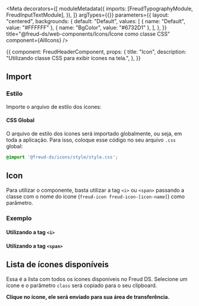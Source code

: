 


<Meta
  decorators={[
    moduleMetadata({
      imports: [FreudTypographyModule, FreudInputTextModule],
    }),
  ]}
  argTypes={{}}
  parameters={{
    layout: "centered",
    backgrounds: {
      default: "Default",
      values: [
        { name: "Default", value: "#FFFFFF" },
        { name: "BgColor", value: "#6732D1" },
      ],
    },
  }}
  title="@freud-ds/web-components/Icons/Ícone como classe CSS"
  component={AllIcons}
/>

<Story name="Storyname-hidden">
  {{
    component: FreudHeaderComponent,
    props: {
      title: "Icon",
      description: "Utilizando classe CSS para exibir ícones na tela.",
    },
  }}
</Story>

## <a id="importing"></a>Import
### Estilo
Importe o arquivo de estilo dos ícones:

#### CSS Global
O arquivo de estilo dos ícones será importado globalmente, ou seja, em toda a aplicação. Para isso, coloque esse código 
no seu arquivo ``.css`` global:
```css
@import '@freud-ds/icons/style/style.css';
```

## Icon
Para utilizar o componente, basta utilizar a tag ``<i>`` ou ``<span>`` passando a classe com o nome do ícone (``freud-icon freud-icon-[icon-name]``)
como parâmetro.

### Exemplo

#### Utilizando a tag ``<i>``

<Canvas withSource={SourceState.OPEN}>
  <Story story={Default_i} />
</Canvas>

<Canvas withSource={SourceState.OPEN}>
  <Story story={Small_i} />
</Canvas>

#### Utilizando a tag ``<span>``

<Canvas withSource={SourceState.OPEN}>
  <Story story={Default_span} />
</Canvas>

<Canvas withSource={SourceState.OPEN}>
  <Story story={Small_span} />
</Canvas>

## Lista de ícones disponíveis

Essa é a lista com todos os ícones disponíveis no Freud DS. Selecione um ícone e o parâmetro ``class`` será copiado para o seu clipboard.

**Clique no ícone, ele será enviado para sua área de transferência.**

<Canvas withSource={SourceState.NONE}>
  <Story story={AllIcons} />
</Canvas>
